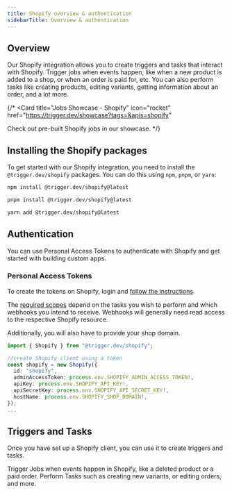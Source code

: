 ```yaml
---
title: Shopify overview & authentication
sidebarTitle: Overview & authentication
---
```


## Overview

Our Shopify integration allows you to create triggers and tasks that interact with Shopify. Trigger jobs when events happen, like when a new product is added to a shop, or when an order is paid for, etc. You can also perform tasks like creating products, editing variants, getting information about an order, and a lot more.

{/* <Card
  title="Jobs Showcase - Shopify"
  icon="rocket"
  href="https://trigger.dev/showcase?tags=&apis=shopify"
>
  Check out pre-built Shopify jobs in our showcase.
</Card> */}

## Installing the Shopify packages

To get started with our Shopify integration, you need to install the `@trigger.dev/shopify` packages. You can do this using `npm`, `pnpm`, or `yarn`:

<CodeGroup>

```bash npm
npm install @trigger.dev/shopify@latest
```

```bash pnpm
pnpm install @trigger.dev/shopify@latest
```

```bash yarn
yarn add @trigger.dev/shopify@latest
```

</CodeGroup>

## Authentication

You can use Personal Access Tokens to authenticate with Shopify and get started with building custom apps.

### Personal Access Tokens

To create the tokens on Shopify, login and [follow the instructions](https://help.shopify.com/en/manual/apps/app-types/custom-apps#create-and-install-a-custom-app).

The [required scopes](https://shopify.dev/docs/api/usage/access-scopes#authenticated-access-scopes) depend on the tasks you wish to perform and which webhooks you intend to receive. Webhooks will generally need read access to the respective Shopify resource.

Additionally, you will also have to provide your shop domain.

```ts my-job.ts
import { Shopify } from "@trigger.dev/shopify";

//create Shopify client using a token
const shopify = new Shopify({
  id: "shopify",
  adminAccessToken: process.env.SHOPIFY_ADMIN_ACCESS_TOKEN!,
  apiKey: process.env.SHOPIFY_API_KEY!,
  apiSecretKey: process.env.SHOPIFY_API_SECRET_KEY!,
  hostName: process.env.SHOPIFY_SHOP_DOMAIN!,
});
...
```

## Triggers and Tasks

Once you have set up a Shopify client, you can use it to create triggers and tasks.

<CardGroup cols={2}>
  <Card title="Triggers" icon="stars" href="/integrations/apis/shopify-triggers">
    Trigger Jobs when events happen in Shopify, like a deleted product or a paid order.
  </Card>
  <Card title="Tasks" icon="sparkles" href="/integrations/apis/shopify-tasks">
    Perform Tasks such as creating new variants, or editing orders, and more.
  </Card>
</CardGroup>

